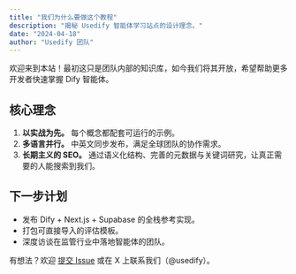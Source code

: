 ```yaml
---
title: "我们为什么要做这个教程"
description: "揭秘 Usedify 智能体学习站点的设计理念。"
date: "2024-04-18"
author: "Usedify 团队"
---
```


欢迎来到本站！最初这只是团队内部的知识库，如今我们将其开放，希望帮助更多开发者快速掌握 Dify 智能体。

## 核心理念

1. **以实战为先。** 每个概念都配套可运行的示例。
2. **多语言并行。** 中英文同步发布，满足全球团队的协作需求。
3. **长期主义的 SEO。** 通过语义化结构、完善的元数据与关键词研究，让真正需要的人能搜索到我们。

## 下一步计划

- 发布 Dify + Next.js + Supabase 的全栈参考实现。
- 打包可直接导入的评估模板。
- 深度访谈在监管行业中落地智能体的团队。

有想法？欢迎 [提交 Issue](https://github.com/) 或在 X 上联系我们（@usedify）。
